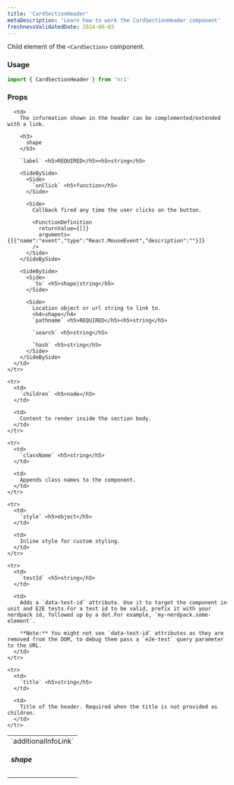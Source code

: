 ```yaml
---
title: 'CardSectionHeader'
metaDescription: 'Learn how to work the CardSectionHeader component'
freshnessValidatedDate: 2024-06-03
---
```


Child element of the `<CardSection>` component.

### Usage

```js
import { CardSectionHeader } from 'nr1'
```

### Props

<table>
  <tbody>
    <tr>
      <td>
        `additionalInfoLink` <h5>shape</h5>
      </td>

      <td>
        The information shown in the header can be complemented/extended with a link.

        <h3>
          shape
        </h3>

        `label` <h5>REQUIRED</h5><h5>string</h5>

        <SideBySide>
          <Side>
            `onClick` <h5>function</h5>
          </Side>

          <Side>
            Callback fired any time the user clicks on the button.

            <FunctionDefinition
              returnValue={[]}
              arguments={[{"name":"event","type":"React.MouseEvent","description":""}]}
            />
          </Side>
        </SideBySide>

        <SideBySide>
          <Side>
            `to` <h5>shape|string</h5>
          </Side>

          <Side>
            Location object or url string to link to.
            <h4>shape</h4>
            `pathname` <h5>REQUIRED</h5><h5>string</h5>

            `search` <h5>string</h5>

            `hash` <h5>string</h5>
          </Side>
        </SideBySide>
      </td>
    </tr>

    <tr>
      <td>
        `children` <h5>node</h5>
      </td>

      <td>
        Content to render inside the section body.
      </td>
    </tr>

    <tr>
      <td>
        `className` <h5>string</h5>
      </td>

      <td>
        Appends class names to the component.
      </td>
    </tr>

    <tr>
      <td>
        `style` <h5>object</h5>
      </td>

      <td>
        Inline style for custom styling.
      </td>
    </tr>

    <tr>
      <td>
        `testId` <h5>string</h5>
      </td>

      <td>
        Adds a `data-test-id` attribute. Use it to target the component in unit and E2E tests.For a test id to be valid, prefix it with your nerdpack id, followed up by a dot.For example, `my-nerdpack.some-element`.

        **Note:** You might not see `data-test-id` attributes as they are removed from the DOM, to debug them pass a `e2e-test` query parameter to the URL.
      </td>
    </tr>

    <tr>
      <td>
        `title` <h5>string</h5>
      </td>

      <td>
        Title of the header. Required when the title is not provided as children.
      </td>
    </tr>
  </tbody>
</table>
